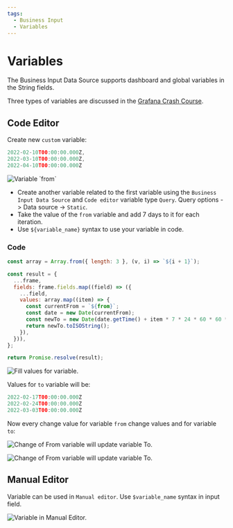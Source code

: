 ```yaml
---
tags:
  - Business Input
  - Variables
---
```



# Variables

The Business Input Data Source supports dashboard and global variables in the String fields.

Three types of variables are discussed in the [Grafana Crash Course](/grafana/variables).

## Code Editor

Create new `custom` variable:

```js
2022-02-10T00:00:00.000Z,
2022-03-10T00:00:00.000Z,
2022-04-10T00:00:00.000Z
```

<Image
  title="Variable `from`"
  src="/img/plugins/volkovlabs-static-datasource/1st-variable.png"
/>

- Create another variable related to the first variable using the `Business Input Data Source` and `Code editor` variable type `Query`. Query options -> Data source -> `Static`.
- Take the value of the `from` variable and add 7 days to it for each iteration.
- Use `${variable_name}` syntax to use your variable in code.

### Code

```js
const array = Array.from({ length: 3 }, (v, i) => `${i + 1}`);

const result = {
  ...frame,
  fields: frame.fields.map((field) => ({
    ...field,
    values: array.map((item) => {
      const currentFrom = `${from}`;
      const date = new Date(currentFrom);
      const newTo = new Date(date.getTime() + item * 7 * 24 * 60 * 60 * 1000);
      return newTo.toISOString();
    }),
  })),
};

return Promise.resolve(result);
```

<Image
  title="Fill values for variable."
  src="/img/plugins/volkovlabs-static-datasource/2nd-variable.png"
/>

Values for `to` variable will be:

```js
2022-02-17T00:00:00.000Z
2022-02-24T00:00:00.000Z
2022-03-03T00:00:00.000Z
```

Now every change value for variable `from` change values and for variable `to`:

<Image
  title="Change of From variable will update variable To."
  src="/img/plugins/volkovlabs-static-datasource/variable-reference.png"
/>

<Image
  title="Change of From variable will update variable To."
  src="/img/plugins/volkovlabs-static-datasource/variable-reference-2.png"
/>

## Manual Editor

Variable can be used in `Manual editor`. Use `$variable_name` syntax in input field.

<Image
  title="Variable in Manual Editor."
  src="/img/plugins/volkovlabs-static-datasource/manual-editor-variable.png"
/>
